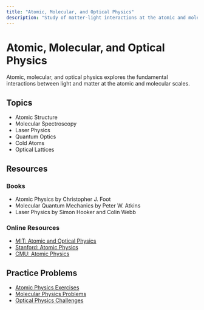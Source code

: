```yaml
---
title: "Atomic, Molecular, and Optical Physics"
description: "Study of matter-light interactions at the atomic and molecular level"
---
```


# Atomic, Molecular, and Optical Physics

Atomic, molecular, and optical physics explores the fundamental interactions between light and matter at the atomic and molecular scales.

## Topics

- Atomic Structure
- Molecular Spectroscopy
- Laser Physics
- Quantum Optics
- Cold Atoms
- Optical Lattices

## Resources

### Books

- Atomic Physics by Christopher J. Foot
- Molecular Quantum Mechanics by Peter W. Atkins
- Laser Physics by Simon Hooker and Colin Webb

### Online Resources

- [MIT: Atomic and Optical Physics](https://ocw.mit.edu/courses/physics/8-421-atomic-and-optical-physics-i-spring-2014/)
- [Stanford: Atomic Physics](https://www.coursera.org/learn/atomic-physics)
- [CMU: Atomic Physics](https://www.cmu.edu/physics/research/atomic-physics/)

## Practice Problems

- [Atomic Physics Exercises](https://www.cornell.edu/courses/physics/atomic-physics/)
- [Molecular Physics Problems](https://www.cmu.edu/physics/research/atomic-physics/)
- [Optical Physics Challenges](https://www.coursera.org/learn/atomic-physics) 